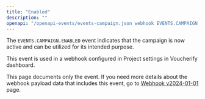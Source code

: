 ```yaml
---
title: "Enabled"
description: ""
openapi: "/openapi-events/events-campaign.json webhook EVENTS.CAMPAIGN.ENABLED"
---
```


The `EVENTS.CAMPAIGN.ENABLED` event indicates that the campaign is now active and can be utilized for its intended purpose.

This event is used in a webhook configured in Project settings in Voucherify dashboard.

<Note>This page documents only the event. If you need more details about the webhook payload data that includes this event, go to [Webhook v2024-01-01](/api-reference/introduction-to-webhooks "Introduction to webhooks v2024-01-01") page.</Note>